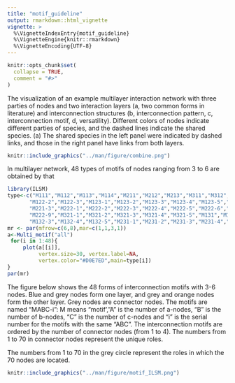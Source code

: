```yaml
---
title: "motif_guideline"
output: rmarkdown::html_vignette
vignette: >
  %\VignetteIndexEntry{motif_guideline}
  %\VignetteEngine{knitr::rmarkdown}
  %\VignetteEncoding{UTF-8}
---
```


```r
knitr::opts_chunk$set(
  collapse = TRUE,
  comment = "#>"
)
```

The visualization of an example multilayer interaction network with three parties of nodes and two interaction layers (a, two common forms in literature) and interconnection structures (b, interconnection pattern, c, interconnection motif, d, versatility). Different colors of nodes indicate different parties of species, and the dashed lines indicate the shared species. (a) The shared species in the left panel were indicated by dashed links, and those in the right panel have links from both layers.

```r
knitr::include_graphics("../man/figure/combine.png")
```

In multilayer network, 48 types of motifs of nodes ranging from 3 to 6 are obtained by that

```r
library(ILSM)
type<-c("M111","M112","M113","M114","M211","M212","M213","M311","M312","M411","M121","M122-1",
       "M122-2","M122-3","M123-1","M123-2","M123-3","M123-4","M123-5","M221-1","M221-2",
       "M221-3","M222-1","M222-2","M222-3","M222-4","M222-5","M222-6","M222-7","M222-8",
       "M222-9","M321-1","M321-2","M321-3","M321-4","M321-5","M131","M132-1","M132-2",
       "M132-3","M132-4","M132-5","M231-1","M231-2","M231-3","M231-4","M231-5","M141")
mr <- par(mfrow=c(6,8),mar=c(1,1,3,1))
a<-Multi_motif("all")
 for(i in 1:48){
     plot(a[[i]],
          vertex.size=30, vertex.label=NA,
          vertex.color="#D0E7ED",main=type[i])
}
par(mr)

```

The figure below shows the 48 forms of interconnection motifs with 3-6 nodes. Blue and grey nodes form one layer, and grey and orange nodes form the other layer. Grey nodes are connector nodes. The motifs are named "MABC-i": M means "motif',"A" is the number of a-nodes, "B" is the number of b-nodes, "C" is the number of c-nodes and "i" is the serial number for the motifs with the same "ABC". The interconnection motifs are ordered by the number of connector nodes (from 1 to 4). The numbers from 1 to 70 in connector nodes represent the unique roles.

The numbers from 1 to 70 in the grey circle represent the roles in which the 70 nodes are located.

```r
knitr::include_graphics("../man/figure/motif_ILSM.png")
```
